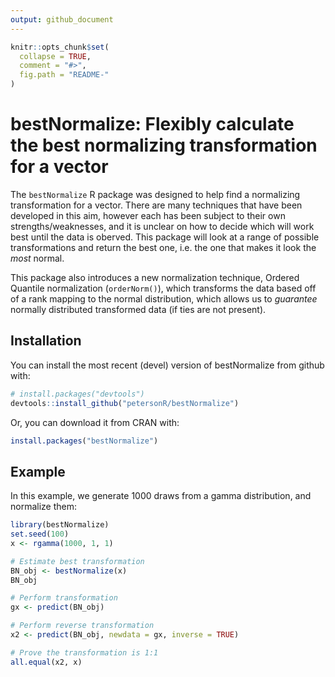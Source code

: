 ```yaml
---
output: github_document
---
```


<!-- README.md is generated from README.Rmd. Please edit that file -->

```r
knitr::opts_chunk$set(
  collapse = TRUE,
  comment = "#>",
  fig.path = "README-"
)
```


# bestNormalize: Flexibly calculate the best normalizing transformation for a vector

The `bestNormalize` R package was designed to help find a normalizing transformation for a vector. There are many techniques that have been developed in this aim, however each has been subject to their own strengths/weaknesses, and it is unclear on how to decide which will work best until the data is oberved. This package will look at a range of possible transformations and return the best one, i.e. the one that makes it look the *most* normal. 

This package also introduces a new normalization technique, Ordered Quantile normalization (`orderNorm()`), which transforms the data based off of a rank mapping to the normal distribution, which allows us to *guarantee* normally distributed transformed data (if ties are not present). 

## Installation

You can install the most recent (devel) version of bestNormalize from github with:

```r
# install.packages("devtools")
devtools::install_github("petersonR/bestNormalize")
```

Or, you can download it from CRAN with:

```r
install.packages("bestNormalize")
```

## Example

In this example, we generate 1000 draws from a gamma distribution, and normalize them:

```r
library(bestNormalize)
set.seed(100)
x <- rgamma(1000, 1, 1)

# Estimate best transformation
BN_obj <- bestNormalize(x)
BN_obj

# Perform transformation
gx <- predict(BN_obj)

# Perform reverse transformation
x2 <- predict(BN_obj, newdata = gx, inverse = TRUE)

# Prove the transformation is 1:1
all.equal(x2, x)

```
